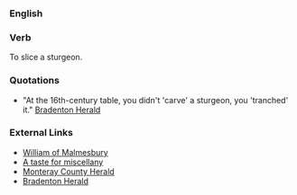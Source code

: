 ===English===

===Verb===


To slice a sturgeon.

===Quotations===

* "At the 16th-century table, you didn't 'carve' a sturgeon, you 'tranched' it." [http://www.bradenton.com/mld/bradenton/living/food/10141081.htm Bradenton Herald]


===External Links===
* [http://www.harvestfields.ca/ebook/02/002/02.htm William of Malmesbury]
* [http://www.smh.com.au/news/Good-Living/A-taste-for-miscellany/2004/12/13/1102787004326.html?oneclick=true A taste for miscellany]
* [http://www.montereyherald.com/mld/mcherald/living/food/9431194.htm?template=contentModules/printstory.jsp Monteray County Herald]
* [http://www.bradenton.com/mld/bradenton/living/food/10141081.htm Bradenton Herald]